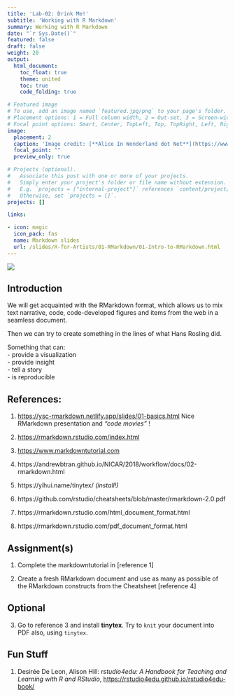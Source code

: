 ```yaml
---
title: 'Lab-02: Drink Me!'
subtitle: 'Working with R Markdown'
summary: Working with R Markdown
date: "`r Sys.Date()`"
featured: false
draft: false
weight: 20
output:
  html_document:
    toc_float: true
    theme: united
    toc: true
    code_folding: true

# Featured image
# To use, add an image named `featured.jpg/png` to your page's folder.
# Placement options: 1 = Full column width, 2 = Out-set, 3 = Screen-width
# Focal point options: Smart, Center, TopLeft, Top, TopRight, Left, Right, BottomLeft, Bottom, BottomRight
image:
  placement: 2
  caption: 'Image credit: [**Alice In Wonderland dot Net**](https://www.alice-in-wonderland.net/)'
  focal_point: ""
  preview_only: true

# Projects (optional).
#   Associate this post with one or more of your projects.
#   Simply enter your project's folder or file name without extension.
#   E.g. `projects = ["internal-project"]` references `content/project/deep-learning/index.md`.
#   Otherwise, set `projects = []`.
projects: []

links:

- icon: magic
  icon_pack: fas
  name: Markdown slides
  url: /slides/R-for-Artists/01-RMarkdown/01-Intro-to-RMarkdown.html
---
```


![](featured.jpg)

## Introduction

We will get acquainted with the RMarkdown format, which allows us to mix text narrative, code, code-developed figures and items from the web in a seamless document.

Then we can try to create something in the lines of what Hans Rosling did. 

Something that can:  
  - provide a visualization  
  - provide insight  
  - tell a story  
  - is reproducible  



## References:

1. <https://ysc-rmarkdown.netlify.app/slides/01-basics.html> Nice RMarkdown presentation and *"code movies"* !

1. <https://rmarkdown.rstudio.com/index.html>

1. <https://www.markdowntutorial.com>

1. https://andrewbtran.github.io/NICAR/2018/workflow/docs/02-rmarkdown.html

1. https://yihui.name/tinytex/ *(install!)*

1. https://github.com/rstudio/cheatsheets/blob/master/rmarkdown-2.0.pdf

1. https://rmarkdown.rstudio.com/html_document_format.html

1. https://rmarkdown.rstudio.com/pdf_document_format.html


## Assignment(s)

1. Complete the markdowntutorial in [reference 1]

2. Create a fresh RMarkdown document and use as many as possible of the RMarkdown constructs from the Cheatsheet [reference 4]

## Optional

3. Go to reference 3 and install **tinytex**. Try to `knit` your document into PDF also, using `tinytex`.  


## Fun Stuff

1. Desirée De Leon, Alison Hill: *rstudio4edu: A Handbook for Teaching and Learning with R and RStudio*, <https://rstudio4edu.github.io/rstudio4edu-book/>
